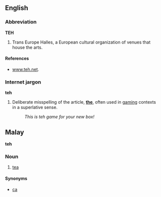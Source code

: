 ==English==
{{wikipedia}}
===Abbreviation===
'''TEH'''
#Trans Europe Halles, a European cultural organization of venues that house the arts.

====References====
*[http://www.teh.net www.teh.net].

===Internet jargon===
'''teh'''

# Deliberate misspelling of the article, '''[[the]]''', often used in [[gaming]] contexts in a superlative sense.
#: ''This is teh game for your new box!''

==Malay==
'''teh'''
===Noun===
# [[tea]]
====Synonyms====
*[[ca]]